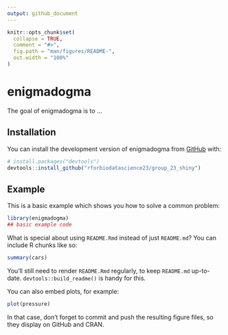 ```yaml
---
output: github_document
---
```


<!-- README.md is generated from README.Rmd. Please edit that file -->

```r
knitr::opts_chunk$set(
  collapse = TRUE,
  comment = "#>",
  fig.path = "man/figures/README-",
  out.width = "100%"
)
```

# enigmadogma

<!-- badges: start -->
<!-- badges: end -->

The goal of enigmadogma is to ...

## Installation

You can install the development version of enigmadogma from [GitHub](https://github.com/) with:

``` r
# install.packages("devtools")
devtools::install_github("rforbiodatascience23/group_23_shiny")
```

## Example

This is a basic example which shows you how to solve a common problem:

```r
library(enigmadogma)
## basic example code
```

What is special about using `README.Rmd` instead of just `README.md`? You can include R chunks like so:

```r
summary(cars)
```

You'll still need to render `README.Rmd` regularly, to keep `README.md` up-to-date. `devtools::build_readme()` is handy for this.

You can also embed plots, for example:

```r
plot(pressure)
```

In that case, don't forget to commit and push the resulting figure files, so they display on GitHub and CRAN.
